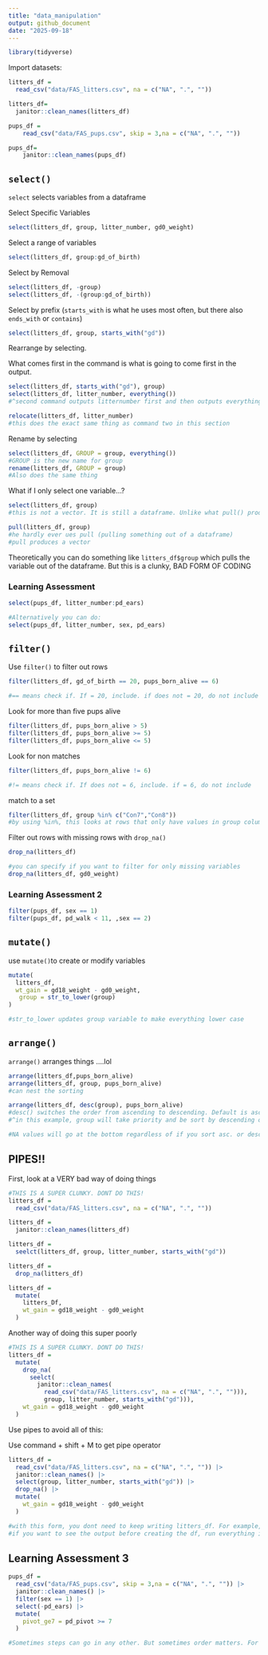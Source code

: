 ```yaml
---
title: "data_manipulation"
output: github_document
date: "2025-09-18"
---
```


```r
library(tidyverse)
```


Import datasets:

```r
litters_df =
  read_csv("data/FAS_litters.csv", na = c("NA", ".", ""))

litters_df=
  janitor::clean_names(litters_df)

pups_df = 
    read_csv("data/FAS_pups.csv", skip = 3,na = c("NA", ".", ""))

pups_df=
    janitor::clean_names(pups_df)
```

## `select()`

`select`  selects variables from a dataframe

Select Specific Variables
```r
select(litters_df, group, litter_number, gd0_weight)
```

Select a range of variables 
```r
select(litters_df, group:gd_of_birth)
```

Select by Removal
```r
select(litters_df, -group)
select(litters_df, -(group:gd_of_birth))
```

Select by prefix (`starts_with` is what he uses most often, but there also `ends_with` or `contains`)
```r
select(litters_df, group, starts_with("gd"))
```

Rearrange by selecting.

What comes first in the command is what is going to come first in the output. 
```r
select(litters_df, starts_with("gd"), group)
select(litters_df, litter_number, everything())
#^second command outputs litternumber first and then outputs everything first

relocate(litters_df, litter_number)
#this does the exact same thing as command two in this section
```

Rename by selecting
```r
select(litters_df, GROUP = group, everything())
#GROUP is the new name for group
rename(litters_df, GROUP = group)
#Also does the same thing
```

What if I only select one variable...?
```r
select(litters_df, group)
#this is not a vector. It is still a dataframe. Unlike what pull() produces...

pull(litters_df, group)
#he hardly ever ues pull (pulling something out of a dataframe)
#pull produces a vector

```

Theoretically you can do something like `litters_df$group` which pulls the variable out of the dataframe. But this is a clunky, BAD FORM OF CODING

### Learning Assessment 

```r
select(pups_df, litter_number:pd_ears)

#Alternatively you can do:
select(pups_df, litter_number, sex, pd_ears)
```


## `filter()`

Use `filter()` to filter out rows
```r
filter(litters_df, gd_of_birth == 20, pups_born_alive == 6)

#== means check if. If = 20, include. if does not = 20, do not include
```

Look for more than five pups alive

```r
filter(litters_df, pups_born_alive > 5)
filter(litters_df, pups_born_alive >= 5)
filter(litters_df, pups_born_alive <= 5)
```

Look for non matches

```r
filter(litters_df, pups_born_alive != 6)

#!= means check if. If does not = 6, include. if = 6, do not include
```

match to a set

```r
filter(litters_df, group %in% c("Con7","Con8"))
#by using %in%, this looks at rows that only have values in group column equal to Con7 or Con8
```


Filter out rows with missing rows with `drop_na()`
```r
drop_na(litters_df)

#you can specify if you want to filter for only missing variables 
drop_na(litters_df, gd0_weight)
```

### Learning Assessment 2
```r
filter(pups_df, sex == 1)
filter(pups_df, pd_walk < 11, ,sex == 2)
```


## `mutate()`

use `mutate()`to create or modify variables 

```r
mutate(
  litters_df,
  wt_gain = gd18_weight - gd0_weight,
   group = str_to_lower(group)
)

#str_to_lower updates group variable to make everything lower case
```


## `arrange()`

`arrange()` arranges things ....lol

```r
arrange(litters_df,pups_born_alive)
arrange(litters_df, group, pups_born_alive)
#can nest the sorting

arrange(litters_df, desc(group), pups_born_alive)
#desc() switches the order from ascending to descending. Default is ascending order
#^in this example, group will take priority and be sort by descending order first and then pups_born_alive will be sorted next by ascending order

#NA values will go at the bottom regardless of if you sort asc. or desc.
```


## PIPES!!

First, look at a VERY bad way of doing things

```r
#THIS IS A SUPER CLUNKY. DONT DO THIS!
litters_df =
  read_csv("data/FAS_litters.csv", na = c("NA", ".", ""))

litters_df =
  janitor::clean_names(litters_df)

litters_df = 
  seelct(litters_df, group, litter_number, starts_with("gd"))

litters_df = 
  drop_na(litters_df)

litters_df = 
  mutate(
    litters_Df,
    wt_gain = gd18_weight - gd0_weight
  )
```


Another way of doing this super poorly 

```r
#THIS IS A SUPER CLUNKY. DONT DO THIS!
litters_df = 
  mutate(
    drop_na(
      seelct(
        janitor::clean_names(
          read_csv("data/FAS_litters.csv", na = c("NA", ".", ""))), 
          group, litter_number, starts_with("gd"))),
    wt_gain = gd18_weight - gd0_weight
  )
```

Use pipes to avoid all of this:

Use command + shift + M to get pipe operator

```r
litters_df =
  read_csv("data/FAS_litters.csv", na = c("NA", ".", "")) |> 
  janitor::clean_names() |> 
  select(group, litter_number, starts_with("gd")) |> 
  drop_na() |> 
  mutate(
    wt_gain = gd18_weight - gd0_weight
  )

#with this form, you dont need to keep writing litters_df. For example, with select() you dont need to reference litters_df before you say what variables you want to select. 
#if you want to see the output before creating the df, run everything inside (after litters_df=) to get the output as you go
```


## Learning Assessment 3

```r
pups_df = 
  read_csv("data/FAS_pups.csv", skip = 3,na = c("NA", ".", "")) |> 
  janitor::clean_names() |> 
  filter(sex == 1) |> 
  select(-pd_ears) |> 
  mutate(
    pivot_ge7 = pd_pivot >= 7
  )

#Sometimes steps can go in any other. But sometimes order matters. For example, you cannot do select(-pd_ears)  before janitor::clean_names() because until janitor::clean_names() happens, pd_ears does not exist. (Recall, in the original data file, the variable name has spaces and janitor converts names to snake case)
  
```







